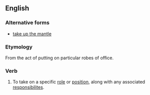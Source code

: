 ==English==

===Alternative forms===
* [[take up the mantle]]

===Etymology===
From the act of putting on particular robes of office.

===Verb===
{{head|en|verb|head=[[assume]] the [[mantle]]}}

# {{label|en|idiomatic|with "of"}} To take on a specific [[role]] or [[position]], along with any associated [[responsibility|responsibilites]].